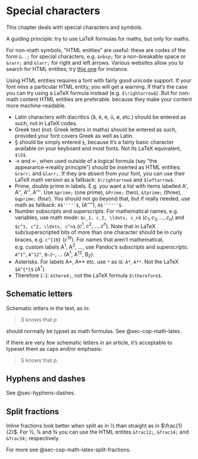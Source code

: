 # Special characters {#cop-inlines-elements-symbols}

This chapter deals with special characters and symbols. 

A guiding principle: try to use LaTeX formulas for maths, but only for maths.

For non-math symbols, "HTML entities" are useful: these are codes of the 
form `&..;` for
special characters, e.g. `&nbsp;` for a non-breakable space or
`&rarr;` and `&larr;` for right and left arrows. Various websites allow
you to search for HTML entities; try 
[this one](https://unicode-table.com/en/html-entities/) for instance.

Using HTML entities requires a font with fairly good unicode support. 
If your font miss a particular HTML entity, you will get a warning. 
If that's the case you can try using a LaTeX formula instead 
(e.g. `$\rightarrow$`). But for non-math content HTML entities are
preferable. because they make your content more machine-readable.

* Latin characters with diacritics (å, é, è, ü, ø, etc.) should be entered as
  such, not in LaTeX codes.
* Greek text (not: Greek letters in maths) should be
  entered as such, provided your font covers Greek as well as Latin.
* § should be simply entered `§`, because it's a fairly basic character
    available on your keyboard and most fonts. Not its LaTeX equivalent, `$\S$`.
* &rarr; and &larr;, when used outside of a logical formula (say "the
    appearance&rarr;reality principle") should be inserted as HTML
    entities: `&rarr;` and `&larr;`. If they are absent from your 
    font, you can use their LaTeX math version as a fallback: 
    `$\rightarrow$` and `$leftarrow$`.
* Prime, double prime in labels. E.g. you want a list with items labelled
  A&prime;, A&Prime;, A&tprime;, A&qprime;. Use `&prime;` (one prime), 
  `&Prime;` (two), `&tprime;` (three), `&qprime;` (four). You should not 
  go beyond that, but if really needed, use math as fallback: `A$'''''$`,
  (A$'''''$), `A$''''''$`.
* Number subscripts and superscripts. For mathematical names, e.g. 
  variables, use math mode: `$c_1, c_2, \ldots, c_n$` ($c_1, c_2, \ldots, c_n$)
  and `$c^1, c^2, \ldots, c^n$` ($c^1, c^2, \ldots, c^n$). Note that 
  in LaTeX sub/superscripted bits of more than one character should be in 
  curly braces, e.g. `c^{10}` ($c^{10}$). For names that aren't mathematical,
  e.g. custom labels A^1^, A^2^, ..., use Pandoc's subscripts and
  superscripts: `A^1^`, `A^12^`, `B~2~`, ... (A^1^, A^12^, B~2~).
* Asterisks. For labels A*, A** etc. use `*` as is: `A*`, `A**`. Not
  the LaTeX `$A^{*}$` ($A^{*}$). 
* Therefore (&there4;): `&there4;`, not the LaTeX formula `$\therefore$`.

## Schematic letters

Schematic letters in the text, as in:

> $S$ knows that $p$

\noindent should normally be typset as math formulas. See @sec-cop-math-latex.

If there are very few schematic letters in an article, it's acceptable to 
typeset them as caps and/or emphasis:

> S knows that *p*. 

## Hyphens and dashes

See @sec-hyphens-dashes.

## Split fractions

Inline fractions look better when split as in &frac12; than straight as in $\frac{1}{2}$. For &frac12;, &frac14; and &frac34; you can use the HTML entites `&frac12;`, `&frac14;` and `&frac34;` respectively.

For more see @sec-cop-math-latex-split-fractions.

